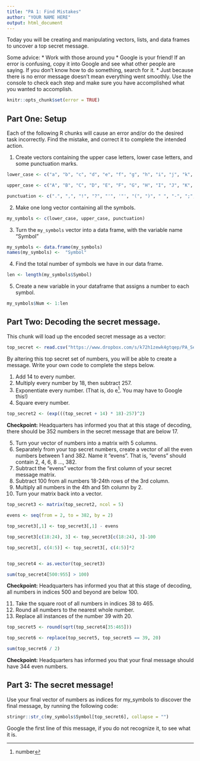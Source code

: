 ```yaml
---
title: "PA 1: Find Mistakes"
author: "YOUR NAME HERE"
output: html_document
---
```


Today you will be creating and manipulating vectors, lists, and data frames to uncover a top secret message.

Some advice:
* Work with those around you
* Google is your friend!  If an error is confusing, copy it into Google and see what other people are saying.  If you don't know how to do something, search for it.
* Just because there is no error message doesn't mean everything went smoothly.  Use the console to check each step and make sure you have accomplished what you wanted to accomplish.

```r
knitr::opts_chunk$set(error = TRUE)
```


## Part One: Setup

Each of the following R chunks will cause an error and/or do the desired task incorrectly.  Find the mistake, and correct it to complete the intended action. 

1. Create vectors containing the upper case letters, lower case letters, and some punctuation marks.

```r
lower_case <- c("a", "b", "c", "d", "e", "f", "g", "h", "i", "j", "k", "l", "m", "n", "o", "p", "q", "r", "s", "t", "u", "v", "w", "x", "y", "z")

upper_case <- c("A", "B", "C", "D", "E", "F", "G", "H", "I", "J", "K", "L", "M", "N", "O", "P", "Q", "R", "S", "T", "U", "V", "W", "X", "Y", "Z")

punctuation <- c(".", ",", "!", "?", "'", '"', "(", ")", " ", "-", ";", ":")

```

2. Make one long vector containing all the symbols.

```r

my_symbols <- c(lower_case, upper_case, punctuation)

```

3. Turn the `my_symbols` vector into a data frame, with the variable name "Symbol"

```r
my_symbols <- data.frame(my_symbols)
names(my_symbols) <-  "Symbol"
```


4. Find the total number of symbols we have in our data frame.  

```r
len <- length(my_symbols$Symbol)
```


5. Create a new variable in your dataframe that assigns a number to each symbol.

```r
my_symbols$Num <- 1:len
```

## Part Two: Decoding the secret message.

This chunk will load up the encoded secret message as a vector:

```r

top_secret <- read.csv("https://www.dropbox.com/s/k72h1zewk4gtqep/PA_Secret_Code?dl=1", header = FALSE)$V1

```

By altering this top secret set of numbers, you will be able to create a message.  Write your own code to complete the steps below.

1. Add 14 to every number.
2. Multiply every number by 18, then subtract 257.
3. Exponentiate every number.  (That is, do e^[number].  You may have to Google this!)
4. Square every number.

```r
top_secret2 <- (exp(((top_secret + 14) * 18)-257)^2)

```

**Checkpoint:** Headquarters has informed you that at this stage of decoding, there should be 352 numbers in the secret message that are below 17.

5. Turn your vector of numbers into a matrix with 5 columns.
6. Separately from your top secret numbers, create a vector of all the even numbers between 1 and 382. Name it "evens". That is, "evens" should contain 2, 4, 6, 8 ..., 382.
7. Subtract the "evens" vector from the first column of your secret message matrix.
8. Subtract 100 from all numbers 18-24th rows of the 3rd column.
9. Multiply all numbers in the 4th and 5th column by 2.
10. Turn your matrix back into a vector.

```r
top_secret3 <- matrix(top_secret2, ncol = 5)

evens <- seq(from = 2, to = 382, by = 2)

top_secret3[,1] <- top_secret3[,1] - evens

top_secret3[c(18:24), 3] <- top_secret3[c(18:24), 3]-100

top_secret3[, c(4:5)] <- top_secret3[, c(4:5)]*2


top_secret4 <- as.vector(top_secret3)

sum(top_secret4[500:955] > 100)

```

**Checkpoint:** Headquarters has informed you that at this stage of decoding, all numbers in indices 500 and beyond are below 100.


11. Take the square root of all numbers in indices 38 to 465.
12. Round all numbers to the nearest whole number.
13. Replace all instances of the number 39 with 20.

```r
top_secret5 <- round(sqrt(top_secret4[35:465]))

top_secret6 <- replace(top_secret5, top_secret5 == 39, 20)

sum(top_secret6 / 2)
```


**Checkpoint:** Headquarters has informed you that your final message should have 344 even numbers.


## Part 3: The secret message!

Use your final vector of numbers as indices for my_symbols to discover the final message,
by running the following code:

```r
stringr::str_c(my_symbols$Symbol[top_secret6], collapse = "")
```


Google the first line of this message, if you do not recognize it, to see what it is.

